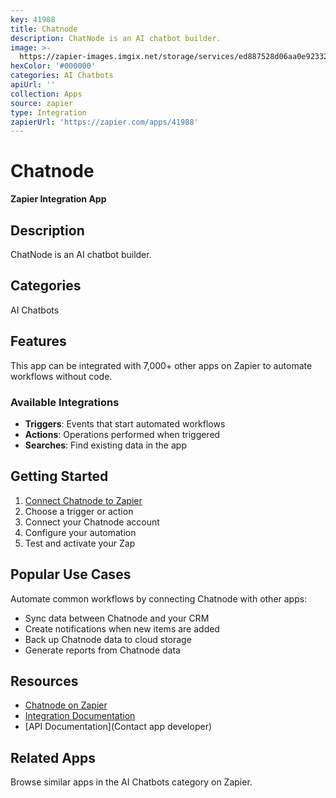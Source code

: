 ```yaml
---
key: 41988
title: Chatnode
description: ChatNode is an AI chatbot builder.
image: >-
  https://zapier-images.imgix.net/storage/services/ed887528d06aa0e92332c3dfb034ba79.png?auto=format%2Ccompress&ixlib=python-3.0.0&q=50
hexColor: '#000000'
categories: AI Chatbots
apiUrl: ''
collection: Apps
source: zapier
type: Integration
zapierUrl: 'https://zapier.com/apps/41988'
---
```

# Chatnode

**Zapier Integration App**

## Description

ChatNode is an AI chatbot builder.

## Categories

AI Chatbots

## Features

This app can be integrated with 7,000+ other apps on Zapier to automate workflows without code.

### Available Integrations

- **Triggers**: Events that start automated workflows
- **Actions**: Operations performed when triggered
- **Searches**: Find existing data in the app

## Getting Started

1. [Connect Chatnode to Zapier](https://zapier.com/apps/41988)
2. Choose a trigger or action
3. Connect your Chatnode account
4. Configure your automation
5. Test and activate your Zap

## Popular Use Cases

Automate common workflows by connecting Chatnode with other apps:

- Sync data between Chatnode and your CRM
- Create notifications when new items are added
- Back up Chatnode data to cloud storage
- Generate reports from Chatnode data

## Resources

- [Chatnode on Zapier](https://zapier.com/apps/41988)
- [Integration Documentation](https://zapier.com/apps/41988/integrations)
- [API Documentation](Contact app developer)

## Related Apps

Browse similar apps in the AI Chatbots category on Zapier.
